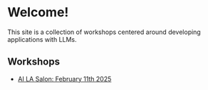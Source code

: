 # Welcome!

This site is a collection of workshops centered around developing applications with LLMs.

## Workshops

- [AI LA Salon: February 11th 2025](ai-la-salon-feb-11.mdx)

